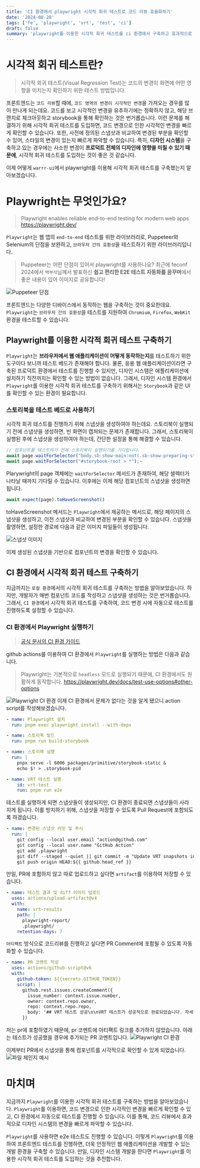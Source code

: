```yaml
---
title: 'CI 환경에서 playwright 시각적 회귀 테스트로 코드 리뷰 효율화하기'
date: '2024-08-20'
tags: ['fe', 'playwright', 'vrt', 'test', 'ci']
draft: false
summary: 'playwright를 이용한 시각적 회귀 테스트를 ci 환경에서 구축하고 효과적으로 코드리뷰를 진행해봅시다.'
---
```


# 시각적 회귀 테스트란?

> 시각적 회귀 테스트(Visual Regression Test)는 코드의 변경이 화면에 어떤 영향을 미치는지 확인하기 위한 테스트 방법입니다.

프론트엔드는 `코드 리뷰`할 때에, `코드 영역의 변경이 시각적인 변경`을 가져오는 경우를 많이 만나게 되는데요.
코드를 보고 시각적인 변경을 유추하기에는 정확하지 않고, 해당 브랜치로 체크아웃하고 storybook을 통해 확인하는 것은 번거롭습니다.
이런 문제를 해결하기 위해 시각적 회귀 테스트를 도입하면, 코드 변경으로 인한 시각적인 변경을 빠르게 확인할 수 있습니다.
또한, 사전에 정의된 스냅샷과 비교하여 변경된 부분을 확인할 수 있어, 스타일의 변경이 있는지 빠르게 파악할 수 있습니다.
특히, **디자인 시스템**을 구축하고 있는 경우에는 사소한 변경이 **프로덕트 전체의 디자인에 영향을 미칠 수 있기 때문에**, 시각적 회귀 테스트를 도입하는 것이 좋은 것 같습니다.

이제 어떻게 `warrr-ui`에서 playwright를 이용해 시각적 회귀 테스트를 구축했는지 알아보겠습니다.

# Playwright는 무엇인가요?

> Playwright enables reliable end-to-end testing for modern web apps
> https://playwright.dev/

`Playwright`는 웹 앱의 `end-to-end` 테스트를 위한 라이브러리로, Puppeteer와 Selenium의 단점을 보완하고, `브라우저 간의 호환성`을 테스트하기 위한 라이브러리입니다.

> Puppeteer는 어떤 단점이 있어서 playwright를 사용하나요?
> 최근에 feconf 2024에서 `백부석`님께서 발표하신 **쉽고 편리한 E2E 테스트 자동화를 꿈꾸며**에서 좋은 내용이 있어 이미지로 공유합니다!

![Puppeteer 단점](/static/images/warrr-ui/playwright-vrt/feconf-puppeteer.png)

프론트엔드는 다양한 디바이스에서 동작하는 웹을 구축하는 것이 중요한데요.
`Playwright`는 `브라우저 간의 호환성`을 테스트를 지원하여 `Chromium`, `Firefox`, `WebKit` 환경을 테스트할 수 있습니다.

## Playwright를 이용한 시각적 회귀 테스트 구축하기

`Playwright`는 **브라우저에서 웹 애플리케이션이 어떻게 동작하는지**를 테스트하기 위한 도구이다 보니까 테스트 베드가 존재해야 합니다.
물론, 응용 웹 애플리케이션이라면 구축된 프로덕트 환경에서 테스트를 진행할 수 있지만, 디자인 시스템은 애플리케이션에 설치하기 직전까지는 확인할 수 있는 방법이 없습니다.
그래서, 디자인 시스템 환경에서 `Playwright`를 이용한 시각적 회귀 테스트를 구축하기 위해서는 `Storybook`과 같은 UI를 확인할 수 있는 환경이 필요합니다.

### 스토리북을 테스트 베드로 사용하기

시각적 회귀 테스트를 진행하기 위해 스냅샷을 생성하여야 하는데요.
스토리북이 실행되기 전에 스냅샷을 생성하면, 빈 화면이 캡처되는 문제가 존재합니다.
그래서, 스토리북이 실행된 후에 스냅샷을 생성하여야 하는데, 간단한 설정을 통해 해결할 수 있습니다.

```ts
// 컴포넌트를 테스트하기 전에 스토리북이 실행되기를 기다립니다.
await page.waitForSelector("body.sb-show-main:not(.sb-show-preparing-story)");
await page.waitForSelector("#storybook-root > *");~
```

Plarywright의 page 객체에는 `waitForSelector` 메서드가 존재하여, 해당 셀렉터가 나타날 때까지 기다릴 수 있습니다.
이후에는 이제 해당 컴포넌트의 스냅샷을 생성하면 됩니다.

```ts
await expect(page).toHaveScreenshot()
```

toHaveScreenshot 메서드는 `Playwright`에서 제공하는 메서드로, 해당 페이지의 스냅샷을 생성하고, 이전 스냅샷과 비교하여 변경된 부분을 확인할 수 있습니다.
스냅샷을 촬영하면, 설정한 경로에 다음과 같은 이미지 파일들이 생성됩니다.

![스냅샷 이미지](/static/images/warrr-ui/playwright-vrt/vrt-snapshot-example.png)

이제 생성된 스냅샷을 기반으로 컴포넌트의 변경을 확인할 수 있습니다.

## CI 환경에서 시각적 회귀 테스트 구축하기

지금까지는 `로컬 환경`에서의 시각적 회귀 테스트를 구축하는 방법을 알아보았습니다.
하지만, 개발자가 매번 컴포넌트 코드를 작성하고 스냅샷을 생성하는 것은 번거롭습니다.
그래서, `CI 환경`에서 시각적 회귀 테스트를 구축하여, 코드 변경 시에 자동으로 테스트를 진행하도록 설정할 수 있습니다.

### CI 환경에서 Playwright 실행하기

> [공식 문서의 CI 환경 가이드](https://playwright.dev/docs/ci)

github actions를 이용하여 CI 환경에서 `Playwright`를 실행하는 방법은 다음과 같습니다.

> Playwright는 기본적으로 `headless` 모드로 실행되기 때문에, CI 환경에서도 원활하게 동작합니다.
> https://playwright.dev/docs/test-use-options#other-options

![Playwright CI 환경](/static/images/warrr-ui/playwright-vrt/playwright-headless-option.png)
이제 CI 환경에서 문제가 없다는 것을 알게 됐으니 action script를 작성해보겠습니다.

```yml
- name: Playwright 설치
  run: pnpm exec playwright install --with-deps

- name: 스토리북 빌드
  run: pnpm run build-storybook

- name: 스토리북 실행
  run: |
    pnpx serve -l 6006 packages/primitive/storybook-static &
    echo $! > .storybook-pid

- name: VRT 테스트 실행
    id: vrt-test
    run: pnpm run e2e
```

테스트를 실행하게 되면 스냅샷들이 생성되지만, CI 환경이 종료되면 스냅샷들이 사라지게 됩니다.
이를 방지하기 위해, 스냅샷을 저장할 수 있도록 Pull Request에 포함되도록 하겠습니다.

```yml
- name: 변경된 스냅샷 커밋 및 푸시
  run: |
    git config --local user.email "action@github.com"
    git config --local user.name "GitHub Action"
    git add .playwright
    git diff --staged --quiet || git commit -m "Update VRT snapshots in .playwright folder"
    git push origin HEAD:${{ github.head_ref }}
```

만일, PR에 포함하지 않고 따로 업로드하고 싶다면 `artifact`를 이용하여 저장할 수 있습니다.

```yml
- name: 테스트 결과 및 diff 이미지 업로드
  uses: actions/upload-artifact@v4
  with:
    name: vrt-results
    path: |
      playwright-report/
      .playwright/
    retention-days: 7
```

`아티팩트` 방식으로 코드리뷰를 진행하고 싶다면 PR Comment에 포함될 수 있도록 자동화할 수 있습니다.

```yml
- name: PR 코멘트 작성
  uses: actions/github-script@v6
  with:
    github-token: ${{secrets.GITHUB_TOKEN}}
    script: |
      github.rest.issues.createComment({
        issue_number: context.issue.number,
        owner: context.repo.owner,
        repo: context.repo.repo,
        body: '## VRT 테스트 성공\n\nVRT 테스트가 성공적으로 완료되었습니다. 자세한 내용은 첨부된 테스트 결과와 diff 이미지를 확인해주세요.\n\n[테스트 결과 확인](https://github.com/${{github.repository}}/actions/runs/${{github.run_id}})\n\n스냅샷 업데이트가 필요한 경우, PR에 "VRT" 레이블을 추가해주세요.'
      })
```

저는 pr에 포함하였기 때문에, pr 코멘트에 아티팩트 링크를 추가하지 않았습니다.
아래는 테스트가 성공했을 경우에 추가되는 PR 코멘트입니다.
![Playwright CI 환경](/static/images/warrr-ui/playwright-vrt/github-action-comment.png)

이제부터 PR에서 스냅샷을 통해 컴포넌트를 시각적으로 확인할 수 있게 되었습니다.
![파일 체인지 예시](/static/images/warrr-ui/playwright-vrt/check-in-pr.png)

# 마치며

지금까지 `Playwright`를 이용한 시각적 회귀 테스트를 구축하는 방법을 알아보았습니다.
`Playwright`를 이용하면, 코드 변경으로 인한 시각적인 변경을 빠르게 확인할 수 있고, CI 환경에서 자동으로 테스트를 진행할 수 있습니다.
이를 통해, 코드 리뷰에서 효과적으로 디자인 시스템의 변경을 빠르게 파악할 수 있습니다.

`Playwright`를 사용하면 e2e 테스트도 진행할 수 있습니다.
이렇게 `Playwright`를 이용하여 프론트엔드 테스트를 진행하면, 더욱 안정적인 웹 애플리케이션을 개발할 수 있는 개발 환경을 구축할 수 있습니다.
만일, 디자인 시스템 개발을 한다면 `Playwright`를 이용한 시각적 회귀 테스트를 도입하는 것을 추천합니다.

